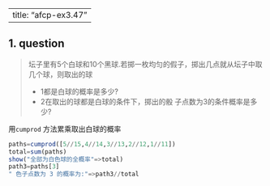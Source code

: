 
---
title: "afcp-ex3.47"
---
## 1. question
> 坛子里有5个白球和10个黑球.若掷一枚均匀的假子，掷出几点就从坛子中取几个球，则取出的球 
> 
> - 1都是白球的概率是多少?
> - 2在取出的球都是白球的条件下，掷出的骰 子点数为3的条件概率是多少?

用`cumprod` 方法累乘取出白球的概率
```julia
paths=cumprod([5//15,4//14,3//13,2//12,1//11])
total=sum(paths)
show("全部为白色球的全概率"=>total)
path3=paths[3]
" 色子点数为 3 的概率为:"=>path3//total
```